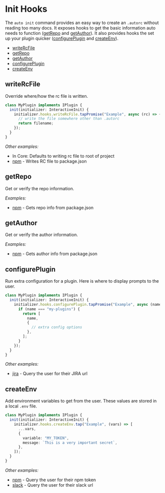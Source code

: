 # Init Hooks

The `auto init` command provides an easy way to create an `.autorc` without reading too many docs.
It exposes hooks to get the basic information auto needs to function ([getRepo](#getrepo) and [getAuthor](#getauthor)).
It also provides hooks the set up your plugin quicker ([configurePlugin](#configureplugin) and [createEnv](#createenv)).

- [writeRcFile](#writercfile)
- [getRepo](#getrepo)
- [getAuthor](#getauthor)
- [configurePlugin](#configureplugin)
- [createEnv](#createenv)

## writeRcFile

Override where/how the rc file is written.

```ts
class MyPlugin implements IPlugin {
  init(initializer: InteractiveInit) {
    initializer.hooks.writeRcFile.tapPromise("Example", async (rc) => {
      // write the file somewhere other than .autorc
      return filename;
    });
  }
}
```

_Other examples:_

- In Core: Defaults to writing rc file to root of project
- [npm](../generated/npm) - Writes RC file to package.json

## getRepo

Get or verify the repo information.

_Examples:_

- [npm](../generated/npm) - Gets repo info from package.json

## getAuthor

Get or verify the author information.

_Examples:_

- [npm](../generated/npm) - Gets author info from package.json

## configurePlugin

Run extra configuration for a plugin. Here is where to display prompts to the user.

```ts
class MyPlugin implements IPlugin {
  init(initializer: InteractiveInit) {
    initializer.hooks.configurePlugin.tapPromise("Example", async (name) => {
      if (name === "my-plugins") {
        return [
          name,
          {
            // extra config options
          },
        ];
      }
    });
  }
}
```

_Other examples:_

- [jira](../generated/jira) - Query the user for their JIRA url

## createEnv

Add environment variables to get from the user.
These values are stored in a local `.env` file.

```ts
class MyPlugin implements IPlugin {
  init(initializer: InteractiveInit) {
    initializer.hooks.createEnv.tap("Example", (vars) => [
      ...vars,
      {
        variable: "MY_TOKEN",
        message: `This is a very important secret`,
      },
    ]);
  }
}
```

_Other examples:_

- [npm](../generated/npm) - Query the user for their npm token
- [slack](../generated/slack) - Query the user for their slack url
